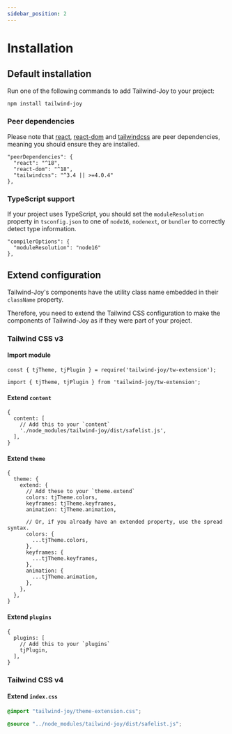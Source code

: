 ```yaml
---
sidebar_position: 2
---
```


# Installation

## Default installation

Run one of the following commands to add Tailwind-Joy to your project:


```bash npm2yarn
npm install tailwind-joy
```

### Peer dependencies

Please note that [react](https://www.npmjs.com/package/react), [react-dom](https://www.npmjs.com/package/react-dom) and [tailwindcss](https://www.npmjs.com/package/tailwindcss) are peer dependencies, meaning you should ensure they are installed.

```
"peerDependencies": {
  "react": "^18",
  "react-dom": "^18",
  "tailwindcss": "^3.4 || >=4.0.4"
},
```

### TypeScript support

If your project uses TypeScript, you should set the `moduleResolution` property in `tsconfig.json` to one of `node16`, `nodenext`, or `bundler` to correctly detect type information.

```
"compilerOptions": {
  "moduleResolution": "node16"
},
```

## Extend configuration

Tailwind-Joy's components have the utility class name embedded in their `className` property.

Therefore, you need to extend the Tailwind CSS configuration to make the components of Tailwind-Joy as if they were part of your project.

### Tailwind CSS v3

#### Import module

<Tabs>
<TabItem value="CJS">

<!-- prettier-ignore -->
```tsx
const { tjTheme, tjPlugin } = require('tailwind-joy/tw-extension');
```

</TabItem>
<TabItem value="ESM">

<!-- prettier-ignore -->
```tsx
import { tjTheme, tjPlugin } from 'tailwind-joy/tw-extension';
```

</TabItem>
</Tabs>

#### Extend `content`

```tsx
{
  content: [
    // Add this to your `content`
    './node_modules/tailwind-joy/dist/safelist.js',
  ],
}
```

#### Extend `theme`

```tsx
{
  theme: {
    extend: {
      // Add these to your `theme.extend`
      colors: tjTheme.colors,
      keyframes: tjTheme.keyframes,
      animation: tjTheme.animation,

      // Or, if you already have an extended property, use the spread syntax.
      colors: {
        ...tjTheme.colors,
      },
      keyframes: {
        ...tjTheme.keyframes,
      },
      animation: {
        ...tjTheme.animation,
      },
    },
  },
}
```

#### Extend `plugins`

```tsx
{
  plugins: [
    // Add this to your `plugins`
    tjPlugin,
  ],
}
```

### Tailwind CSS v4

#### Extend `index.css`

<!-- prettier-ignore -->
```css
@import "tailwind-joy/theme-extension.css";

@source "../node_modules/tailwind-joy/dist/safelist.js";
```
